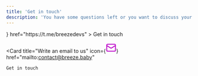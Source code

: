 ```yaml
---
title: 'Get in touch'
description: 'You have some questions left or you want to discuss your Breeze Integration Flow, then please reach us out'
---
```


<CardGroup>
<Card
    title="Contact Breeze Team"
    icon={<svg xmlns="http://www.w3.org/2000/svg" width="28" height="28" viewBox="0 0 24 24" fill="none" stroke="#bc07c9" stroke-width="2" stroke-linecap="round" stroke-linejoin="round" class="lucide lucide-headset-icon lucide-headset"><path d="M3 11h3a2 2 0 0 1 2 2v3a2 2 0 0 1-2 2H5a2 2 0 0 1-2-2v-5Zm0 0a9 9 0 1 1 18 0m0 0v5a2 2 0 0 1-2 2h-1a2 2 0 0 1-2-2v-3a2 2 0 0 1 2-2h3Z"/><path d="M21 16v2a4 4 0 0 1-4 4h-5"/></svg>}
    href="https://t.me/breezedevs"
  >
    Get in touch
  </Card>

  <Card
    title="Write an email to us"
    icon={<svg xmlns="http://www.w3.org/2000/svg" width="28" height="28" viewBox="0 0 24 24" fill="none" stroke="#bc07c9" stroke-width="2" stroke-linecap="round" stroke-linejoin="round" class="lucide lucide-mail-icon lucide-mail"><path d="m22 7-8.991 5.727a2 2 0 0 1-2.009 0L2 7"/><rect x="2" y="4" width="20" height="16" rx="2"/></svg>}
    href="mailto:contact@breeze.baby"
  >
    Get in touch
  </Card>
</CardGroup>